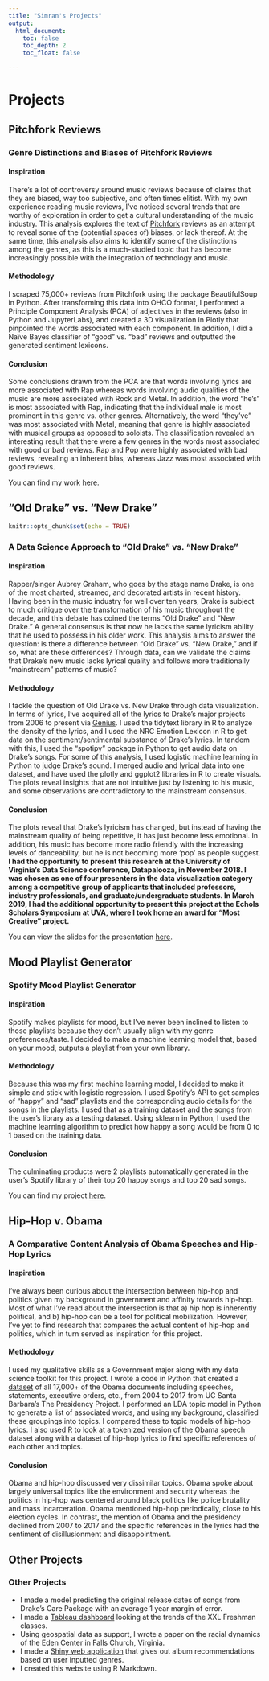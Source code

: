 ---
title: "Simran's Projects"
output:
  html_document:
    toc: false
    toc_depth: 2
    toc_float: false

---

# Projects {.tabset}

## Pitchfork Reviews

### Genre Distinctions and Biases of Pitchfork Reviews

#### Inspiration

There’s a lot of controversy around music reviews because of claims that they are biased, way too subjective, and often times elitist.  With my own experience reading music reviews, I’ve noticed several trends that are worthy of exploration in order to get a cultural understanding of the music industry.  This analysis explores the text of [Pitchfork](https://Pitchfork.com/) reviews as an attempt to reveal some of the (potential spaces of) biases, or lack thereof.  At the same time, this analysis also aims to identify some of the distinctions among the genres, as this is a much-studied topic that has become increasingly possible with the integration of technology and music.  

#### Methodology
I scraped 75,000+ reviews from Pitchfork using the package BeautifulSoup in Python.  After transforming this data into OHCO format, I performed a Principle Component Analysis (PCA) of adjectives in the reviews (also in Python and JupyterLabs), and created a 3D visualization in Plotly that pinpointed the words associated with each component.  In addition, I did a Naïve Bayes classifier of “good” vs. “bad” reviews and outputted the generated sentiment lexicons. 

#### Conclusion

Some conclusions drawn from the PCA are that words involving lyrics are more associated with Rap whereas words involving audio qualities of the music are more associated with Rock and Metal.  In addition, the word “he’s” is most associated with Rap, indicating that the individual male is most prominent in this genre vs. other genres.  Alternatively, the word “they’ve” was most associated with Metal, meaning that genre is highly associated with musical groups as opposed to soloists.  The classification revealed an interesting result that there were a few genres in the words most associated with good or bad reviews.  Rap and Pop were highly associated with bad reviews, revealing an inherent bias, whereas Jazz was most associated with good reviews.   

You can find my work [here](https://github.com/simranbat/pitchfork). 


## "Old Drake" vs. "New Drake"

```{r setup, include=FALSE}
knitr::opts_chunk$set(echo = TRUE)
```

### A Data Science Approach to "Old Drake" vs. "New Drake"

#### Inspiration

Rapper/singer Aubrey Graham, who goes by the stage name Drake, is one of the most charted, streamed, and decorated artists in recent history. Having been in the music industry for well over ten years, Drake is subject to much critique over the transformation of his music throughout the decade, and this debate has coined the terms “Old Drake” and “New Drake.” A general consensus is that now he lacks the same lyricism ability that he used to possess in his older work. This analysis aims to answer the question: is there a difference between “Old Drake” vs. “New Drake,” and if so, what are these differences? Through data, can we validate the claims that Drake’s new music lacks lyrical quality and follows more traditionally “mainstream” patterns of music?

#### Methodology

I tackle the question of Old Drake vs. New Drake through data visualization. In terms of lyrics, I’ve acquired all of the lyrics to Drake’s major projects from 2006 to present via [Genius](https://genius.com/). I used the tidytext library in R to analyze the density of the lyrics, and I used the NRC Emotion Lexicon in R to get data on the sentiment/sentimental substance of Drake’s lyrics. In tandem with this, I used the “spotipy” package in Python to get audio data on Drake’s songs. For some of this analysis, I used logistic machine learning in Python to judge Drake’s sound. I merged audio and lyrical data into one dataset, and have used the plotly and ggplot2 libraries in R to create visuals.  The plots reveal insights that are not intuitive just by listening to his music, and some observations are contradictory to the mainstream consensus.

#### Conclusion

The plots reveal that Drake’s lyricism has changed, but instead of having the mainstream quality of being repetitive, it has just become less emotional. In addition, his music has become more radio friendly with the increasing levels of danceability, but he is not becoming more ‘pop’ as people suggest. 
**I had the opportunity to present this research at the University of Virginia’s Data Science conference, Datapalooza, in November 2018.  I was chosen as one of four presenters in the data visualization category among a competitive group of applicants that included professors, industry professionals, and graduate/undergraduate students.  In March 2019, I had the additional opportunity to present this project at the Echols Scholars Symposium at UVA, where I took home an award for “Most Creative” project.**  

You can view the slides for the presentation [here](https://plot.ly/~simranbat/14/_2018-datapalooza-batra/#/).  
   


## Mood Playlist Generator

### Spotify Mood Playlist Generator 

#### Inspiration

Spotify makes playlists for mood, but I’ve never been inclined to listen to those playlists because they don’t usually align with my genre preferences/taste.  I decided to make a machine learning model that, based on your mood, outputs a playlist from your own library. 

#### Methodology 

Because this was my first machine learning model, I decided to make it simple and stick with logistic regression.   I used Spotify’s API to get samples of “happy” and “sad” playlists and the corresponding audio details for the songs in the playlists.  I used that as a training dataset and the songs from the user’s library as a testing dataset.  Using sklearn in Python, I used the machine learning algorithm to predict how happy a song would be from 0 to 1 based on the training data.  

#### Conclusion

The culminating products were 2 playlists automatically generated in the user’s Spotify library of their top 20 happy songs and top 20 sad songs. 

You can find my project [here](https://github.com/simranbat/saddest-happiest-spotify-songs).


## Hip-Hop v. Obama

### A Comparative Content Analysis of Obama Speeches and Hip-Hop Lyrics

#### Inspiration

I’ve always been curious about the intersection between hip-hop and politics given my background in government and affinity towards hip-hop.  Most of what I’ve read about the intersection is that a) hip hop is inherently political, and b) hip-hop can be a tool for political mobilization.  However, I’ve yet to find research that compares the actual content of hip-hop and politics, which in turn served as inspiration for this project.  

#### Methodology

I used my qualitative skills as a Government major along with my data science toolkit for this project.  I wrote a code in Python that created a [dataset](https://github.com/simranbat/obama) of all 17,000+ of the Obama documents including speeches, statements, executive orders, etc., from 2004 to 2017 from UC Santa Barbara’s The Presidency Project.  I performed an LDA topic model in Python to generate a list of associated words, and using my background, classified these groupings into topics.  I compared these to topic models of hip-hop lyrics.  I also used R to look at a tokenized version of the Obama speech dataset along with a dataset of hip-hop lyrics to find specific references of each other and topics.

#### Conclusion

Obama and hip-hop discussed very dissimilar topics.  Obama spoke about largely universal topics like the environment and security whereas the politics in hip-hop was centered around black politics like police brutality and mass incarceration.  Obama mentioned hip-hop periodically, close to his election cycles.  In contrast, the mention of Obama and the presidency declined from 2007 to 2017 and the specific references in the lyrics had the sentiment of disillusionment and disappointment.  


## Other Projects

### Other Projects

* I made a model predicting the original release dates of songs from Drake’s Care Package with an average 1 year margin of error. 
* I made a [Tableau dashboard](https://public.tableau.com/profile/simran.batra1879#!/vizhome/XXLFreshmanClass/Dashboard2) looking at the trends of the XXL Freshman classes. 
* Using geospatial data as support, I wrote a paper on the racial dynamics of the Eden Center in Falls Church, Virginia.  
* I made a [Shiny web application](https://simranbat.shinyapps.io/pitchfork/) that gives out album recommendations based on user inputted genres.  
* I created this website using R Markdown.
